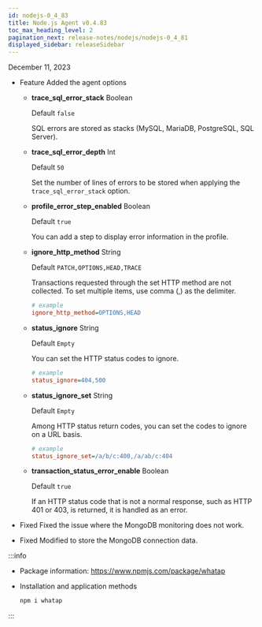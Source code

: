 ```yaml
---
id: nodejs-0_4_83
title: Node.js Agent v0.4.83
toc_max_heading_level: 2
pagination_next: release-notes/nodejs/nodejs-0_4_81
displayed_sidebar: releaseSidebar
---
```


December 11, 2023

- <Status>Feature</Status> Added the agent options

  - **trace_sql_error_stack** <span class='type'>Boolean</span>

    Default `false`

    SQL errors are stored as stacks (MySQL, MariaDB, PostgreSQL, SQL Server).

  - **trace_sql_error_depth** <span class='type'>Int</span>

    Default `50`

    Set the number of lines of errors to be stored when applying the `trace_sql_error_stack` option.

  - **profile_error_step_enabled** <span class='type'>Boolean</span>

    Default `true`

    You can add a step to display error information in the profile.

  - **ignore_http_method** <span class='type'>String</span>

    Default `PATCH,OPTIONS,HEAD,TRACE`

    Transactions requested through the set HTTP method are not collected. To set multiple items, use comma (,) as the delimiter.

    ```ini title="whatap.conf"
    # example
    ignore_http_method=OPTIONS,HEAD
    ```

  - **status_ignore** <span class='type'>String</span>

    Default `Empty`

    You can set the HTTP status codes to ignore.

    ```ini title="whatap.conf"
    # example
    status_ignore=404,500
    ```

  - **status_ignore_set** <span class='type'>String</span>

    Default `Empty`

    Among HTTP status return codes, you can set the codes to ignore on a URL basis.

    ```ini title="whatap.conf"
    # example
    status_ignore_set=/a/b/c:400,/a/ab/c:404
    ```

  - **transaction_status_error_enable** <span class='type'>Boolean</span>

    Default `true`

    If an HTTP status code that is not a normal response, such as HTTP 401 or 403, is returned, it is handled as an error.

- <Status>Fixed</Status> Fixed the issue where the MongoDB monitoring does not work.

- <Status>Fixed</Status> Modified to store the MongoDB connection data.

:::info

- Package information: https://www.npmjs.com/package/whatap

- Installation and application methods

  ```bash
  npm i whatap
  ```

:::
